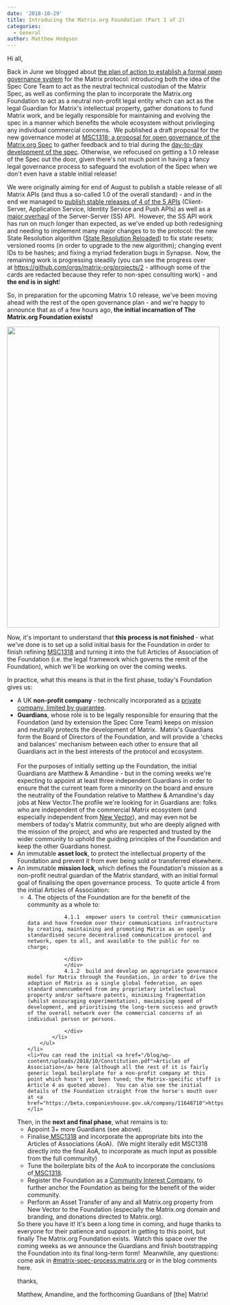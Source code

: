 ```yaml
---
date: '2018-10-29'
title: Introducing the Matrix.org Foundation (Part 1 of 2)
categories:
  - General
author: Matthew Hodgson
---
```


Hi all,

Back in June we blogged about <a href="/blog/2018/06/20/towards-open-governance-for-matrix-org/">the plan of action to establish a formal open governance system</a> for the Matrix protocol: introducing both the idea of the Spec Core Team to act as the neutral technical custodian of the Matrix Spec, as well as confirming the plan to incorporate the Matrix.org Foundation to act as a neutral non-profit legal entity which can act as the legal Guardian for Matrix's intellectual property, gather donations to fund Matrix work, and be legally responsible for maintaining and evolving the spec in a manner which benefits the whole ecosystem without privileging any individual commercial concerns.  We published a draft proposal for the new governance model at <a href="https://github.com/matrix-org/matrix-doc/issues/1318">MSC1318: a proposal for open governance of the Matrix.org Spec</a> to gather feedback and to trial during the <a href="/docs/spec/proposals">day-to-day development of the spec</a>. Otherwise, we refocused on getting a 1.0 release of the Spec out the door, given there's not much point in having a fancy legal governance process to safeguard the evolution of the Spec when we don't even have a stable initial release!

We were originally aiming for end of August to publish a stable release of all Matrix APIs (and thus a so-called 1.0 of the overall standard) - and in the end we managed to <a href="/blog/2018/09/03/matrix-spec-update-august-2018/">publish stable releases of 4 of the 5 APIs</a> (Client-Server, Application Service, Identity Service and Push APIs) as well as a <a href="https://github.com/matrix-org/matrix-doc/commits/master/specification/server_server_api.rst">major overhaul</a> of the Server-Server (SS) API.  However, the SS API work has run on much longer than expected, as we've ended up both redesigning and needing to implement many major changes to to the protocol: the new State Resolution algorithm (<a href="https://github.com/matrix-org/matrix-doc/issues/1442">State Resolution Reloaded</a>) to fix state resets; versioned rooms (in order to upgrade to the new algorithm); changing event IDs to be hashes; and fixing a myriad federation bugs in Synapse.  Now, the remaining work is progressing steadily (you can see the progress over at <a href="https://github.com/orgs/matrix-org/projects/2">https://github.com/orgs/matrix-org/projects/2</a> - although some of the cards are redacted because they refer to non-spec consulting work) - and <strong>the end is in sight</strong>!

So, in preparation for the upcoming Matrix 1.0 release, we've been moving ahead with the rest of the open governance plan - and we're happy to announce that as of a few hours ago,<strong> the initial incarnation of The Matrix.org Foundation exists!</strong>

<a href="/blog/wp-content/uploads/2018/10/Certificate.png"><img class="aligncenter wp-image-3691" src="/blog/wp-content/uploads/2018/10/Certificate-723x1024.png" alt="" width="496" height="702" /></a>

Now, it's important to understand that <strong>this process is not finished </strong>- what we've done is to set up a solid initial basis for the Foundation in order to finish refining <a href="https://github.com/matrix-org/matrix-doc/issues/1318">MSC1318</a> and turning it into the full Articles of Association of the Foundation (i.e. the legal framework which governs the remit of the Foundation), which we'll be working on over the coming weeks.

In practice, what this means is that in the first phase, today's Foundation gives us:
<ul>
 	<li>A UK <strong>non-profit company</strong> - technically incorporated as a <a href="https://en.wikipedia.org/wiki/Private_company_limited_by_guarantee">private company, limited by guarantee</a>.</li>
 	<li><strong>Guardians</strong>, whose role is to be legally responsible for ensuring that the Foundation (and by extension the Spec Core Team) keeps on mission and neutrally protects the development of Matrix.  Matrix's Guardians form the Board of Directors of the Foundation, and will provide a 'checks and balances' mechanism between each other to ensure that all Guardians act in the best interests of the protocol and ecosystem.<br/ ><br />For the purposes of initially setting up the Foundation, the initial Guardians are Matthew &amp; Amandine - but in the coming weeks we're expecting to appoint at least three independent Guardians in order to ensure that the current team form a minority on the board and ensure the neutrality of the Foundation relative to Matthew &amp; Amandine's day jobs at New Vector.The profile we're looking for in Guardians are: folks who are independent of the commercial Matrix ecosystem (and especially independent from <a href="https://vector.im">New Vector</a>), and may even not be members of today's Matrix community, but who are deeply aligned with the mission of the project, and who are respected and trusted by the wider community to uphold the guiding principles of the Foundation and keep the other Guardians honest.</li>
 	<li>An immutable <strong>asset lock</strong>, to protect the intellectual property of the Foundation and prevent it from ever being sold or transferred elsewhere.</li>
 	<li>
		An immutable <strong>mission lock</strong>, which defines the Foundation's mission as a non-profit neutral guardian of the Matrix standard, with an initial formal goal of finalising the open governance process.  To quote article 4 from the initial Articles of Association:
		<ul>
			<li>
				<div class="page" title="Page 8">
				<div class="layoutArea">
				<div class="column">4. The objects of the Foundation are for the benefit of the community as a whole to:</div>
				<div class="column">

				4.1.1  empower users to control their communication data and have freedom over their communications infrastructure by creating, maintaining and promoting Matrix as an openly standardised secure decentralised communication protocol and network, open to all, and available to the public for no charge;

				</div>
				</div>
				4.1.2  build and develop an appropriate governance model for Matrix through the Foundation, in order to drive the adoption of Matrix as a single global federation, an open standard unencumbered from any proprietary intellectual property and/or software patents, minimising fragmentation (whilst encouraging experimentation), maximising speed of development, and prioritising the long-term success and growth of the overall network over the commercial concerns of an individual person or persons.

				</div>
			</li>
		</ul>
	</li>
 	<li>You can read the initial <a href="/blog/wp-content/uploads/2018/10/Constitution.pdf">Articles of Association</a> here (although all the rest of it is fairly generic legal boilerplate for a non-profit company at this point which hasn't yet been tuned; the Matrix-specific stuff is Article 4 as quoted above).  You can also see the initial details of the Foundation straight from the horse's mouth over at <a href="https://beta.companieshouse.gov.uk/company/11648710">https://beta.companieshouse.gov.uk/company/11648710</a>.</li>
</ul>
Then, in the <strong>next and final phase</strong>, what remains is to:
<ul>
 	<li>Appoint 3+ more Guardians (see above).</li>
 	<li>Finalise<a href="https://github.com/matrix-org/matrix-doc/issues/1318"> MSC1318</a> and incorporate the appropriate bits into the Articles of Associations (AoA).  (We might literally edit MSC1318 directly into the final AoA, to incorporate as much input as possible from the full community)</li>
 	<li>Tune the boilerplate bits of the AoA to incorporate the conclusions of<a href="https://github.com/matrix-org/matrix-doc/issues/1318"> MSC1318</a>.</li>
 	<li>Register the Foundation as a <a href="https://www.gov.uk/government/organisations/office-of-the-regulator-of-community-interest-companies">Community Interest Company</a>, to further anchor the Foundation as being for the benefit of the wider community.</li>
 	<li>Perform an Asset Transfer of any and all Matrix.org property from New Vector to the Foundation (especially the Matrix.org domain and branding, and donations directed to Matrix.org).</li>
</ul>
So there you have it! It's been a long time in coming, and huge thanks to everyone for their patience and support in getting to this point, but finally The Matrix.org Foundation exists.  Watch this space over the coming weeks as we announce the Guardians and finish bootstrapping the Foundation into its final long-term form!  Meanwhile, any questions: come ask in <a href="https://matrix.to/#/#matrix-spec-process:matrix.org">#matrix-spec-process:matrix.org</a> or in the blog comments here.

thanks,

Matthew, Amandine, and the forthcoming Guardians of [the] Matrix!